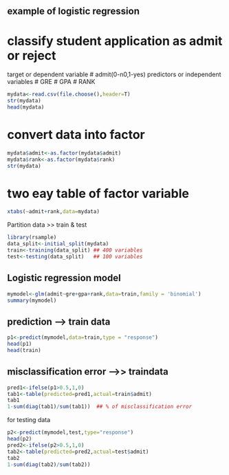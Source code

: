 ## example of logistic regression

# classify student application as admit or reject
target or dependent variable 
  # admit(0-n0,1-yes)
predictors or independent variables
  # GRE
  # GPA 
  # RANK
```{r}
mydata<-read.csv(file.choose(),header=T)
str(mydata)
head(mydata)
```
# convert data into factor
```{r}
mydata$admit<-as.factor(mydata$admit)
mydata$rank<-as.factor(mydata$rank)
str(mydata)
```
# two eay table of factor variable
```{r}
xtabs(~admit+rank,data=mydata)
```
Partition data >> train & test
```{r}
library(rsample)
data_split<-initial_split(mydata)
train<-training(data_split) ## 400 variables
test<-testing(data_split)   ## 100 variables
```
## Logistic regression model 
```{r}
mymodel<-glm(admit~gre+gpa+rank,data=train,family = 'binomial')
summary(mymodel)

```
## prediction --> train data
```{r}
p1<-predict(mymodel,data=train,type = "response")
head(p1)
head(train)
```
## misclassification error -->> traindata
```{r}
pred1<-ifelse(p1>0.5,1,0)
tab1<-table(predicted=pred1,actual=train$admit)
tab1
1-sum(diag(tab1)/sum(tab1))  ## % of misclassification error
```

for testing data
```{r}
p2<-predict(mymodel,test,type="response")
head(p2)
pred2<-ifelse(p2>0.5,1,0)
tab2<-table(predicted=pred2,actual=test$admit)
tab2
1-sum(diag(tab2)/sum(tab2))
```

   